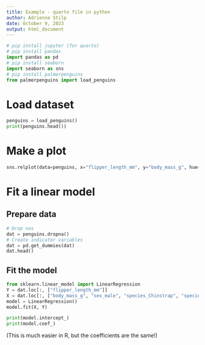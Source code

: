 ```yaml
---
title: Example - quarto file in python
author: Adrienne Stilp
date: October 9, 2023
output: html_document
---
```


```python
# pip install jupyter (for quarto)
# pip install pandas
import pandas as pd
# pip install seaborn
import seaborn as sns
# pip install palmerpenguins
from palmerpenguins import load_penguins
```

# Load dataset

```python
penguins = load_penguins()
print(penguins.head())
```

# Make a plot

```python
sns.relplot(data=penguins, x="flipper_length_mm", y="body_mass_g", hue="species")
```

# Fit a linear model

## Prepare data

```python
# Drop nas
dat = penguins.dropna()
# Create indicator variables
dat = pd.get_dummies(dat)
dat.head()
```

## Fit the model

```python
from sklearn.linear_model import LinearRegression
Y = dat.loc[:, ["flipper_length_mm"]]
X = dat.loc[:, ["body_mass_g", "sex_male", "species_Chinstrap", "species_Gentoo"]]
model = LinearRegression()
model.fit(X, Y)

print(model.intercept_)
print(model.coef_)
```

(This is much easier in R, but the coefficients are the same!)
